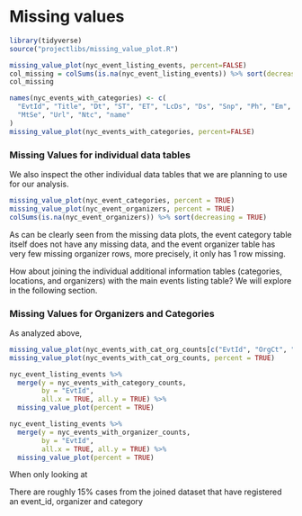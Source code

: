 # Missing values

```r
library(tidyverse)
source("projectlibs/missing_value_plot.R")
```

```r
missing_value_plot(nyc_event_listing_events, percent=FALSE)
col_missing = colSums(is.na(nyc_event_listing_events)) %>% sort(decreasing = TRUE)
col_missing
```


```r
names(nyc_events_with_categories) <- c(
  "EvtId", "Title", "Dt", "ST", "ET", "LcDs", "Ds", "Snp", "Ph", "Em", "CsFr", "CsDs",
  "MtSe", "Url", "Ntc", "name"
)
missing_value_plot(nyc_events_with_categories, percent=FALSE)

```

### Missing Values for individual data tables

We also inspect the other individual data tables that we are planning to use for our analysis.

```r
missing_value_plot(nyc_event_categories, percent = TRUE)
missing_value_plot(nyc_event_organizers, percent = TRUE)
colSums(is.na(nyc_event_organizers)) %>% sort(decreasing = TRUE)
```

As can be clearly seen from the missing data plots, the event category table itself does not have any missing data, and the event organizer table has very few missing organizer rows, more precisely, it only has 1 row missing.

How about joining the individual additional information tables (categories, locations, and organizers) with the main events listing table? We will explore in the following section.


### Missing Values for Organizers and Categories

As analyzed above, 

```r

missing_value_plot(nyc_events_with_cat_org_counts[c("EvtId", "OrgCt", "CatCt", "Title")], percent = TRUE)
missing_value_plot(nyc_events_with_cat_org_counts, percent = TRUE)

nyc_event_listing_events %>%
  merge(y = nyc_events_with_category_counts, 
        by = "EvtId", 
        all.x = TRUE, all.y = TRUE) %>%
  missing_value_plot(percent = TRUE)

nyc_event_listing_events %>%
  merge(y = nyc_events_with_organizer_counts, 
        by = "EvtId", 
        all.x = TRUE, all.y = TRUE) %>%
  missing_value_plot(percent = TRUE)
```

When only looking at 

There are roughly 15% cases from the joined dataset that have registered an event_id, organizer and category 


